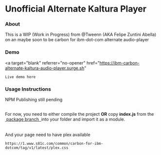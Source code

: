 
<Meta title="Player/Introduction" />

# Unofficial Alternate Kaltura Player

### About

This is a WIP (Work in Progress) from @Tweenn (AKA Felipe Zuntini Abella) on an maybe soon to be carbon for ibm-dot-com alternate audio-player

### Demo

<a
	target="blank"
	referrer="no-opener"
	href="https://ibm-carbon-alternate-kaltura-audio-player.surge.sh"
>
	Live demo here
</a>

### Usage Instructions

NPM Publishing still pending

<br />
For now, you need to either compile the project <b>OR</b> copy <b>index.js</b> from
the
<a
	target="_blank"
	referrer="no-opener"
	href="https://github.com/tweenn/carbon-kaltura-alternate-audio-player/tree/package"
>
	&nbsp;package branch&nbsp;
</a>
into your folder and import it as a module.
<br />
<br />
<br />
And your page need to have plex available

```
https://1.www.s81c.com/common/carbon-for-ibm-dotcom/tag/v1/latest/plex.css
```
